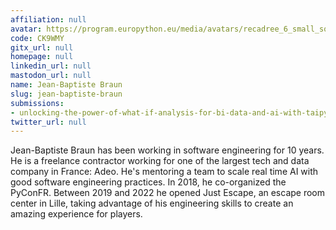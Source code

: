 ```yaml
---
affiliation: null
avatar: https://program.europython.eu/media/avatars/recadree_6_small_square_FGCIrDN.jpg
code: CK9WMY
gitx_url: null
homepage: null
linkedin_url: null
mastodon_url: null
name: Jean-Baptiste Braun
slug: jean-baptiste-braun
submissions:
- unlocking-the-power-of-what-if-analysis-for-bi-data-and-ai-with-taipy
twitter_url: null
---
```


Jean-Baptiste Braun has been working in software engineering for 10 years. He is a freelance contractor working for one of the largest tech and data company in France: Adeo. He's mentoring a team to scale real time AI with good software engineering practices. In 2018, he co-organized the PyConFR. Between 2019 and 2022 he opened Just Escape, an escape room center in Lille, taking advantage of his engineering skills to create an amazing experience for players.